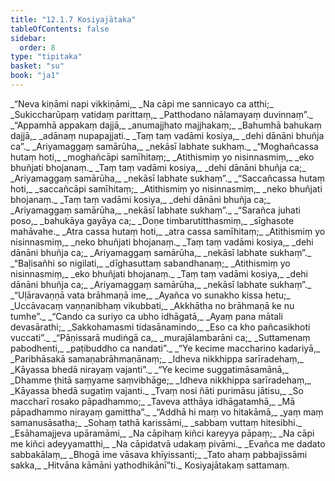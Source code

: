 ```yaml
---
title: "12.1.7 Kosiyajātaka"
tableOfContents: false
sidebar:
  order: 8
type: "tipitaka"
basket: "su"
book: "ja1"
---
```



<DynamicBreadcrumb />

<Division number="73" book="ja1">

<Paragraph number="2317" type="verses" book="ja1">
_“Neva kiṇāmi napi vikkiṇāmi,_  
_Na cāpi me sannicayo ca atthi;_  
_Sukiccharūpaṃ vatidaṃ parittaṃ,_  
_Patthodano nālamayaṃ duvinnaṃ”._  

</Paragraph>

</Division>
<Division number="74" book="ja1">

<Paragraph number="2318" type="verses" book="ja1">
_“Appamhā appakaṃ dajjā,_  
_anumajjhato majjhakaṃ;_  
_Bahumhā bahukaṃ dajjā,_  
_adānaṃ nupapajjati._  

</Paragraph>

</Division>
<Division number="75" book="ja1">

<Paragraph number="2319" type="verses" book="ja1">
_Taṃ taṃ vadāmi kosiya,_  
_dehi dānāni bhuñja ca”._  
_Ariyamaggaṃ samārūha,_  
_nekāsī labhate sukhaṃ._  

</Paragraph>

</Division>
<Division number="76" book="ja1">

<Paragraph number="2320" type="verses" book="ja1">
_“Moghañcassa hutaṃ hoti,_  
_moghañcāpi samīhitaṃ;_  
_Atithismiṃ yo nisinnasmiṃ,_  
_eko bhuñjati bhojanaṃ._  

</Paragraph>

</Division>
<Division number="77" book="ja1">

<Paragraph number="2321" type="verses" book="ja1">
_Taṃ taṃ vadāmi kosiya,_  
_dehi dānāni bhuñja ca;_  
_Ariyamaggaṃ samārūha,_  
_nekāsī labhate sukhaṃ”._  

</Paragraph>

</Division>
<Division number="78" book="ja1">

<Paragraph number="2322" type="verses" book="ja1">
_“Saccañcassa hutaṃ hoti,_  
_saccañcāpi samīhitaṃ;_  
_Atithismiṃ yo nisinnasmiṃ,_  
_neko bhuñjati bhojanaṃ._  

</Paragraph>

</Division>
<Division number="79" book="ja1">

<Paragraph number="2323" type="verses" book="ja1">
_Taṃ taṃ vadāmi kosiya,_  
_dehi dānāni bhuñja ca;_  
_Ariyamaggaṃ samārūha,_  
_nekāsī labhate sukhaṃ”._  

</Paragraph>

</Division>
<Division number="80" book="ja1">

<Paragraph number="2324" type="verses" book="ja1">
_“Sarañca juhati poso,_  
_bahukāya gayāya ca;_  
_Doṇe timbarutitthasmiṃ,_  
_sīghasote mahāvahe._  

</Paragraph>

</Division>
<Division number="81" book="ja1">

<Paragraph number="2325" type="verses" book="ja1">
_Atra cassa hutaṃ hoti,_  
_atra cassa samīhitaṃ;_  
_Atithismiṃ yo nisinnasmiṃ,_  
_neko bhuñjati bhojanaṃ._  

</Paragraph>

</Division>
<Division number="82" book="ja1">

<Paragraph number="2326" type="verses" book="ja1">
_Taṃ taṃ vadāmi kosiya,_  
_dehi dānāni bhuñja ca;_  
_Ariyamaggaṃ samārūha,_  
_nekāsī labhate sukhaṃ”._  

</Paragraph>

</Division>
<Division number="83" book="ja1">

<Paragraph number="2327" type="verses" book="ja1">
_“Baḷisañhi so nigilati,_  
_dīghasuttaṃ sabandhanaṃ;_  
_Atithismiṃ yo nisinnasmiṃ,_  
_eko bhuñjati bhojanaṃ._  

</Paragraph>

</Division>
<Division number="84" book="ja1">

<Paragraph number="2328" type="verses" book="ja1">
_Taṃ taṃ vadāmi kosiya,_  
_dehi dānāni bhuñja ca;_  
_Ariyamaggaṃ samārūha,_  
_nekāsī labhate sukhaṃ”._  

</Paragraph>

</Division>
<Division number="85" book="ja1">

<Paragraph number="2329" type="verses" book="ja1">
_“Uḷāravaṇṇā vata brāhmaṇā ime,_  
_Ayañca vo sunakho kissa hetu;_  
_Uccāvacaṃ vaṇṇanibhaṃ vikubbati,_  
_Akkhātha no brāhmaṇā ke nu tumhe”._  

</Paragraph>

</Division>
<Division number="86" book="ja1">

<Paragraph number="2330" type="verses" book="ja1">
_“Cando ca suriyo ca ubho idhāgatā,_  
_Ayaṃ pana mātali devasārathi;_  
_Sakkohamasmi tidasānamindo,_  
_Eso ca kho pañcasikhoti vuccati”._  

</Paragraph>

</Division>
<Division number="87" book="ja1">

<Paragraph number="2331" type="verses" book="ja1">
_“Pāṇissarā mudiṅgā ca,_  
_murajālambarāni ca;_  
_Suttamenaṃ pabodhenti,_  
_paṭibuddho ca nandati”._  

</Paragraph>

</Division>
<Division number="88" book="ja1">

<Paragraph number="2332" type="verses" book="ja1">
_“Ye kecime maccharino kadariyā,_  
_Paribhāsakā samaṇabrāhmaṇānaṃ;_  
_Idheva nikkhippa sarīradehaṃ,_  
_Kāyassa bhedā nirayaṃ vajanti”._  

</Paragraph>

</Division>
<Division number="89" book="ja1">

<Paragraph number="2333" type="verses" book="ja1">
_“Ye kecime suggatimāsamānā,_  
_Dhamme ṭhitā saṃyame saṃvibhāge;_  
_Idheva nikkhippa sarīradehaṃ,_  
_Kāyassa bhedā sugatiṃ vajanti._  

</Paragraph>

</Division>
<Division number="90" book="ja1">

<Paragraph number="2334" type="verses" book="ja1">
_Tvaṃ nosi ñāti purimāsu jātisu,_  
_So maccharī rosako pāpadhammo;_  
_Taveva atthāya idhāgatamhā,_  
_Mā pāpadhammo nirayaṃ gamittha”._  

</Paragraph>

</Division>
<Division number="91" book="ja1">

<Paragraph number="2335" type="verses" book="ja1">
_“Addhā hi maṃ vo hitakāmā,_  
_yaṃ maṃ samanusāsatha;_  
_Sohaṃ tathā karissāmi,_  
_sabbaṃ vuttaṃ hitesibhi._  

</Paragraph>

</Division>
<Division number="92" book="ja1">

<Paragraph number="2336" type="verses" book="ja1">
_Esāhamajjeva upāramāmi,_  
_Na cāpihaṃ kiñci kareyya pāpaṃ;_  
_Na cāpi me kiñci adeyyamatthi,_  
_Na cāpidatvā udakaṃ pivāmi._  

</Paragraph>

</Division>
<Division number="93" book="ja1">

<Paragraph number="2337" type="verses" book="ja1">
_Evañca me dadato sabbakālaṃ,_  
_Bhogā ime vāsava khīyissanti;_  
_Tato ahaṃ pabbajissāmi sakka,_  
_Hitvāna kāmāni yathodhikānī”ti._  


</Paragraph>
</Division>

<Paragraph number="2338" type="center" book="ja1">
Kosiyajātakaṃ sattamaṃ.
</Paragraph>